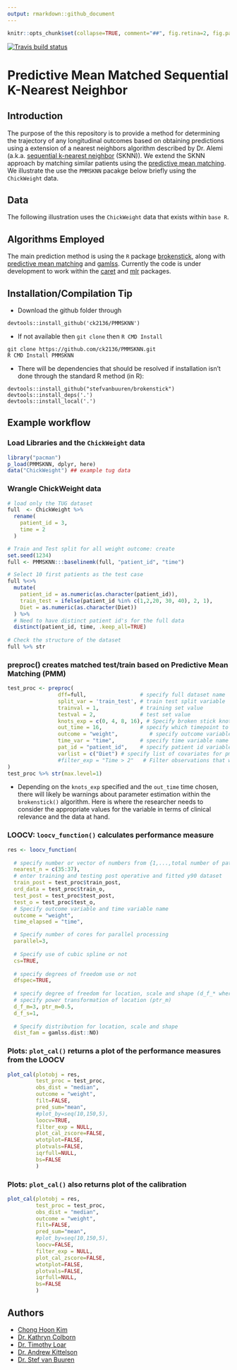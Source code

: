 ```yaml
---
output: rmarkdown::github_document
---
```


```r
knitr::opts_chunk$set(collapse=TRUE, comment="##", fig.retina=2, fig.path = "README_figs/README-")
```

<!-- badges: start -->
  [![Travis build status](https://travis-ci.com/ck2136/PMMSKNN.svg?branch=master)](https://travis-ci.com/ck2136/PMMSKNN)
<!-- badges: end -->


# Predictive Mean Matched Sequential K-Nearest Neighbor 

## Introduction

The purpose of the this repository is to provide a method for determining the trajectory of any longitudinal outcomes based on obtaining predictions using a extension of a nearest neighbors algorithm described by Dr. Alemi (a.k.a. [sequential k-nearest neighbor](https://www.ncbi.nlm.nih.gov/pmc/articles/PMC2911789/) (SKNN)). We extend the SKNN approach by matching similar patients using the [predictive mean matching](https://amstat.tandfonline.com/doi/abs/10.1080/07350015.1988.10509663). We illustrate the use the `PMMSKNN` pacakge below briefly using 
the `ChickWeight` data.


## Data

The following illustration uses the `ChickWeight` data that exists within `base R`.

## Algorithms Employed 

The main prediction method is using the `R` package [brokenstick](https://github.com/stefvanbuuren/brokenstick), along with [predictive mean matching](https://books.google.com/books?hl=en&lr=&id=rM8eSRUYYHYC&oi=fnd&pg=PA442&dq=%22predictive+mean+matching%22++rubin&ots=OM-74mXZoX&sig=H-tIcTl7xqIfbgumXuHBktBTfkQ#v=onepage&q=%22predictive%20mean%20matching%22%20%20rubin&f=false) and [gamlss](https://www.gamlss.com/). Currently the code is under development to work within the [caret](https://github.com/topepo/caret) and [mlr](https://github.com/mlr-org/mlr) packages. 

## Installation/Compilation Tip

- Download the github folder through
``` 
devtools::install_github('ck2136/PMMSKNN')
```

- If not available then `git clone` then `R CMD Install`
```
git clone https://github.com/ck2136/PMMSKNN.git
R CMD Install PMMSKNN
```

- There will be dependencies that should be resolved if installation isn't done through the standard R method (in R):
```
devtools::install_github("stefvanbuuren/brokenstick")
devtools::install_deps('.')
devtools::install_local('.')
```

## Example workflow

### Load Libraries and the `ChickWeight` data
```r
library("pacman")
p_load(PMMSKNN, dplyr, here)
data("ChickWeight") ## example tug data

```

### Wrangle ChickWeight data
```r
# load only the TUG dataset
full  <- ChickWeight %>%
  rename(
    patient_id = 3,
    time = 2
  )

# Train and Test split for all weight outcome: create 
set.seed(1234)
full <- PMMSKNN:::baselinemk(full, "patient_id", "time")

# Select 10 first patients as the test case
full %<>%
  mutate(
    patient_id = as.numeric(as.character(patient_id)),
    train_test = ifelse(patient_id %in% c(1,2,20, 30, 40), 2, 1),
    Diet = as.numeric(as.character(Diet))
  ) %>% 
  # Need to have distinct patient id's for the full data
  distinct(patient_id, time, .keep_all=TRUE)
  
# Check the structure of the dataset
full %>% str

```

### preproc() creates matched test/train based on Predictive Mean Matching (PMM)
```r
test_proc <- preproc(
                dff=full,                 # specify full dataset name
                split_var = 'train_test', # train test split variable
                trainval = 1,             # training set value
                testval = 2,              # test set value
                knots_exp = c(0, 4, 8, 16), # Specify broken stick knots
                out_time = 16,            # specify which timepoint to use 
                outcome = "weight",          # specify outcome variable name
                time_var = "time",        # specify time variable name
                pat_id = "patient_id",    # specify patient id variable name
                varlist = c("Diet") # specify list of covariates for pmm
                #filter_exp = "Time > 2"   # Filter observations that will be included
)
test_proc %>% str(max.level=1)
```

- Depending on the `knots_exp` specified and the `out_time` time chosen, there will likely be warnings about parameter estimation within the `brokenstick()` algorithm. Here is where the researcher needs to consider the appropriate values for the variable in terms of clinical relevance and the data at hand.

### LOOCV: `loocv_function()` calculates performance measure 
```r
res <- loocv_function(
  
  # specify number or vector of numbers from {1,...,total number of patients in training data} 
  nearest_n = c(35:37),
  # enter training and testing post operative and fitted y90 dataset
  train_post = test_proc$train_post,
  ord_data = test_proc$train_o,
  test_post = test_proc$test_post,
  test_o = test_proc$test_o,
  # Specify outcome variable and time variable name
  outcome = "weight",
  time_elapsed = "time",

  # Specify number of cores for parallel processing
  parallel=3,
  
  # Specify use of cubic spline or not
  cs=TRUE,
  
  # specify degrees of freedom use or not
  dfspec=TRUE,
  
  # specify degree of freedom for location, scale and shape (d_f_* where * = {m, s} for location and scale default for shape is 1.
  # specify power transformation of location (ptr_m)
  d_f_m=3, ptr_m=0.5,
  d_f_s=1,
  
  # Specify distribution for location, scale and shape 
  dist_fam = gamlss.dist::NO)
```


### Plots: `plot_cal()` returns a plot of the performance measures from the LOOCV 


```r
plot_cal(plotobj = res, 
         test_proc = test_proc, 
         obs_dist = "median",
         outcome = "weight",
         filt=FALSE,
         pred_sum="mean",
         #plot_by=seq(10,150,5),
         loocv=TRUE,
         filter_exp = NULL,
         plot_cal_zscore=FALSE,
         wtotplot=FALSE,
         plotvals=FALSE,
         iqrfull=NULL,
         bs=FALSE
         )
```

### Plots: `plot_cal()` also returns plot of the calibration 

```r
plot_cal(plotobj = res, 
         test_proc = test_proc, 
         obs_dist = "median",
         outcome = "weight",
         filt=FALSE,
         pred_sum="mean",
         #plot_by=seq(10,150,5),
         loocv=FALSE,
         filter_exp = NULL,
         plot_cal_zscore=FALSE,
         wtotplot=FALSE,
         plotvals=FALSE,
         iqrfull=NULL,
         bs=FALSE
         )
```


## Authors

* [Chong Hoon Kim](mailto:chong.kim@ucdenver.edu)
* [Dr. Kathryn Colborn](mailto:KATHRYN.COLBORN@UCDENVER.EDU)
* [Dr. Timothy Loar](mailto:TIMOTHY.LOAR@UCDENVER.EDU)
* [Dr. Andrew Kittelson](mailto:andrew.kittelson@ucdenver.edu)
* [Dr. Stef van Buuren](mailto:S.vanBuuren@uu.nl)
